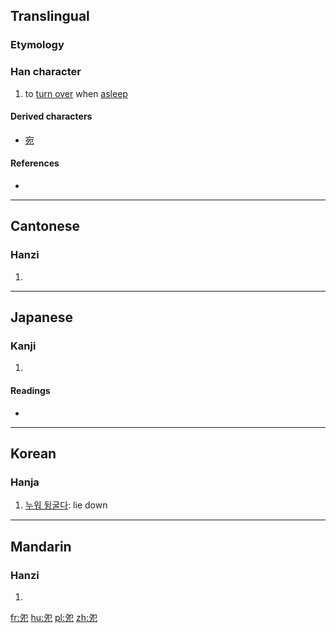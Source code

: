 ==Translingual==

===Etymology===
{{Han compound|夕|卩|ls=ic}}

===Han character===
{{Han char|rn=36|rad=夕|as=02|sn=5|four=27212|canj=NISU|ids=⿰夕㔾}}

# to [[turn over]] when [[asleep]]

====Derived characters====
* [[宛]]

====References====
* {{Han ref|kx=0246.040|dkj=05752|dj=0489.020|hdz=20861.050|uh=5917|ud=22807|bh=C970|bd=51568}}

----

==Cantonese==

===Hanzi===
{{yue-hanzi|jyut=[[jyun2]], [[jyun3]]|y=yun2, yun3}}

# {{defn|lang=yue|sort=夕02}}

----

==Japanese==

===Kanji===
{{ja-kanji|grade=|rs=夕02}}

# {{defn|lang=ja|sort=夕02}}

====Readings====
* {{ja-readings|on=[[えん]] (en), [[おん]] (on)|kun=[[ころがりうす]] (korogariusu)}}

----

==Korean==

===Hanja===
{{ko-hanja|hangeul=원|eumhun=|rv=won|mr=wŏn|y=wen}}

# [[누워 뒹굴다]]: lie down

----

==Mandarin==

===Hanzi===
{{cmn-hanzi|pin=[[yuàn]] ([[yuan4]])|wg=yüan<sup>4</sup>}}

# {{defn|lang=cmn|sort=夕02}}

[[fr:夗]]
[[hu:夗]]
[[pl:夗]]
[[zh:夗]]